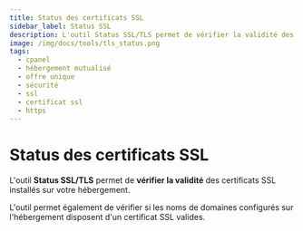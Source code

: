```yaml
---
title: Status des certificats SSL
sidebar_label: Status SSL
description: L'outil Status SSL/TLS permet de vérifier la validité des certificats SSL installés sur l'hébergement 
image: /img/docs/tools/tls_status.png
tags:
  - cpanel
  - hébergement mutualisé
  - offre unique
  - sécurité
  - ssl
  - certificat ssl
  - https 
---
```


# Status des certificats SSL

L'outil **Status SSL/TLS** permet de **vérifier la validité** des certificats SSL installés sur votre hébergement. 

L'outil permet également de vérifier si les noms de domaines configurés sur l'hébergement disposent d'un certificat
SSL valides.

<PreviewToolCard tool='tls_status' />